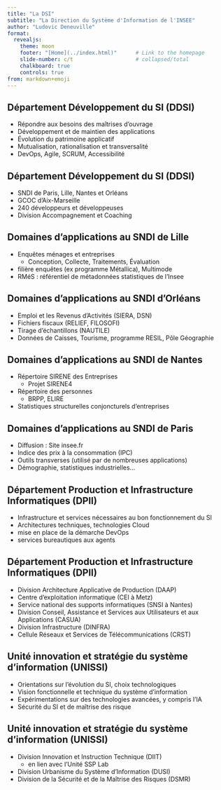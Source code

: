 ```yaml
---
title: "La DSI"
subtitle: "La Direction du Système d'Information de l'INSEE"
author: "Ludovic Deneuville"
format:
  revealjs:
    theme: moon
    footer: "[Home](../index.html)"      # Link to the homepage
    slide-number: c/t                    # collapsed/total
    chalkboard: true
    controls: true
from: markdown+emoji
---
```



## Département Développement du SI (DDSI)

- Répondre aux besoins des maîtrises d’ouvrage
- Développement et de maintien des applications
- Évolution du patrimoine applicatif
- Mutualisation, rationalisation et transversalité
- DevOps, Agile, SCRUM, Accessibilité


## Département Développement du SI (DDSI)

- SNDI de Paris, Lille, Nantes et Orléans
- GCOC d’Aix-Marseille
- 240 développeurs et développeuses
- Division Accompagnement et Coaching 


## Domaines d'applications au SNDI de Lille

- Enquêtes ménages et entreprises
  - Conception, Collecte, Traitements, Évaluation
- filière enquêtes (ex programme Métallica), Multimode
- RMéS : référentiel de métadonnées statistiques de l’Insee


## Domaines d'applications au SNDI d'Orléans

- Emploi et les Revenus d’Activités (SIERA, DSN)
- Fichiers fiscaux (RELIEF, FILOSOFI)
- Tirage d'échantillons (NAUTILE)
- Données de Caisses, Tourisme, programme RESIL, Pôle Géographie


## Domaines d'applications au SNDI de Nantes

- Répertoire SIRENE des Entreprises
  - Projet SIRENE4
- Répertoire des personnes
  - BRPP, ELIRE
- Statistiques structurelles conjoncturels d’entreprises


## Domaines d'applications au SNDI de Paris

- Diffusion : Site insee.fr
- Indice des prix à la consommation (IPC)
- Outils transverses (utilisé par de nombreuses applications)
- Démographie, statistiques industrielles...


## Département Production et Infrastructure Informatiques (DPII)

- Infrastructure et services nécessaires au bon fonctionnement du SI
- Architectures techniques, technologies Cloud
- mise en place de la démarche DevOps
- services bureautiques aux agents


## Département Production et Infrastructure Informatiques (DPII)

- Division Architecture Applicative de Production (DAAP)
- Centre d’exploitation informatique (CEI à Metz) 
- Service national des supports informatiques (SNSI à Nantes)
- Division Conseil, Assistance et Services aux Utilisateurs et aux Applications (CASUA)
- Division Infrastructure (DINFRA)
- Cellule Réseaux et Services de Télécommunications (CRST)


## Unité innovation et stratégie du système d'information (UNISSI)

- Orientations sur l’évolution du SI, choix technologiques
- Vision fonctionnelle et technique du système d'information
- Expérimentations sur des technologies avancées, y compris l’IA
- Sécurité du SI et de maîtrise des risque


## Unité innovation et stratégie du système d'information (UNISSI)

- Division Innovation et Instruction Technique (DIIT)
  - en lien avec l'Unité SSP Lab
- Division Urbanisme du Système d’Information (DUSI)
- Division de la Sécurité et de la Maîtrise des Risques (DSMR)

